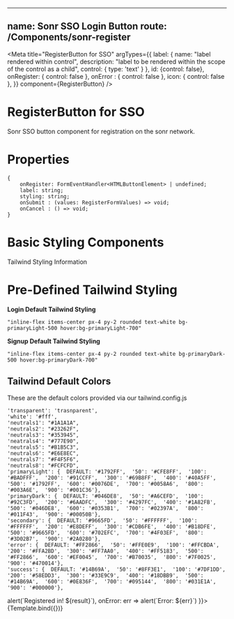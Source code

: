 
<!-- RegisterButton.stories.mdx -->

---
name: Sonr SSO Login Button
route: /Components/sonr-register
---

<Meta
    title="RegisterButton for SSO"
    argTypes={{
      label: {
        name: "label rendered within control",
        description: "label to be rendered within the scope of the control as a child",
        control: {
            type: 'text'
        }
      },
      id: {control: false},
      onRegister: { control: false },
      onError : { control: false },
      icon: { control: false },
    }}
    component={RegisterButton}
/>


# RegisterButton for SSO
Sonr SSO button component for registration on the sonr network.

# Properties
```
{
    onRegister: FormEventHandler<HTMLButtonElement> | undefined;
    label: string;
    styling: string;
    onSubmit : (values: RegisterFormValues) => void;
    onCancel : () => void;
}
```

# Basic Styling Components

Tailwind Styling Information

# Pre-Defined Tailwind Styling

**Login Default Tailwind Styling**
```
"inline-flex items-center px-4 py-2 rounded text-white bg-primaryLight-500 hover:bg-primaryLight-700"
```
**Signup Default Tailwind Styling**
```
"inline-flex items-center px-4 py-2 rounded text-white bg-primaryDark-500 hover:bg-primaryDark-700"
```

## Tailwind Default Colors

These are the default colors provided via our tailwind.config.js

```
'transparent': 'trasnparent',
'white': '#fff',
'neutrals1': "#1A1A1A",
'neutrals2': "#23262F",
'neutrals3': "#353945",
'neatrals4': "#777E90",
'neutrals5': "#B1B5C3",
'neutrals6': "#E6E8EC",
'neutrals7': "#F4F5F6",
'neutrals8': "#FCFCFD",
'primaryLight': {  DEFAULT: '#1792FF',  '50': '#CFE8FF',  '100': '#BADFFF',  '200': '#91CCFF',  '300': '#69B8FF',  '400': '#40A5FF',  '500': '#1792FF',  '600': '#0076DE',  '700': '#0058A6',  '800': '#003A6E',  '900': '#001C36'},
'primaryDark': {  DEFAULT: '#046DE8',  '50': '#A6CEFD',  '100': '#92C3FD',  '200': '#6AADFC',  '300': '#4297FC',  '400': '#1A82FB',  '500': '#046DE8',  '600': '#0353B1',  '700': '#02397A',  '800': '#011F43',  '900': '#00050B'},
'secondary': {  DEFAULT: '#9665FD',  '50': '#FFFFFF',  '100': '#FFFFFF',  '200': '#E8DEFF',  '300': '#CDB6FE',  '400': '#B18DFE',  '500': '#9665FD',  '600': '#702EFC',  '700': '#4F03EF',  '800': '#3D02B7',  '900': '#2A0280'},
'error': {  DEFAULT: '#FF2866',  '50': '#FFE0E9',  '100': '#FFCBDA',  '200': '#FFA2BD',  '300': '#FF7AA0',  '400': '#FF5183',  '500': '#FF2866',  '600': '#EF0045',  '700': '#B70035',  '800': '#7F0025',  '900': '#470014'},
'success': {  DEFAULT: '#14B69A',  '50': '#8FF3E1',  '100': '#7DF1DD',  '200': '#58EDD3',  '300': '#33E9C9',  '400': '#18DBB9',  '500': '#14B69A',  '600': '#0E836F',  '700': '#095144',  '800': '#031E1A',  '900': '#000000'},
```

<ArgsTable of={RegisterButton} />


<Canvas>
    <Story name="Light"
      args={{
        label: "Register",
        domain: 'domain.snr',
        theme: 'light',
        skin: 'primary',
        onRegister: result => alert(`Registered in! ${result}`),
        onError: err => alert(`Error: ${err}`)
    }}>
        {Template.bind({})}
    </Story>
</Canvas>
